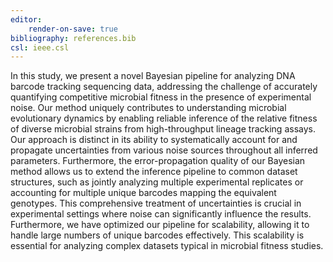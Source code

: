 ```yaml
---
editor:
    render-on-save: true
bibliography: references.bib
csl: ieee.csl
---
```


In this study, we present a novel Bayesian pipeline for analyzing DNA barcode
tracking sequencing data, addressing the challenge of accurately quantifying
competitive microbial fitness in the presence of experimental noise. Our method
uniquely contributes to understanding microbial evolutionary dynamics by
enabling reliable inference of the relative fitness of diverse microbial strains
from high-throughput lineage tracking assays. Our approach is distinct in its
ability to systematically account for and propagate uncertainties from various
noise sources throughout all inferred parameters. Furthermore, the
error-propagation quality of our Bayesian method allows us to extend the
inference pipeline to common dataset structures, such as jointly analyzing
multiple experimental replicates or accounting for multiple unique barcodes
mapping the equivalent genotypes. This comprehensive treatment of uncertainties
is crucial in experimental settings where noise can significantly influence the
results. Furthermore, we have optimized our pipeline for scalability, allowing
it to handle large numbers of unique barcodes effectively. This scalability is
essential for analyzing complex datasets typical in microbial fitness studies.